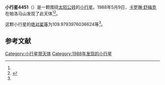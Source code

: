 {{Infobox planet
| bgcolour = #FFFFC0
| name = 4451 Grieve
| symbol = 
| image = 
| caption = 
| discovery = yes
| discovery_ref = 
| discoverer = [[卡罗琳·舒梅克|卡罗琳·舒梅克]]
| discovery_site = [[帕洛马山|帕洛马山]] 
| discovered = 1988年5月9日
| designations = yes
| mp_name = 
| named_after = 
| alt_names = 1988 JJ/ 1971 GF / 1980 VE1
| mp_category = [[越火小行星|越火小行星]]
| orbit_ref = <ref name="a">[http://ssd.jpl.nasa.gov/sbdb.cgi?sstr=4451 4451 Grieve] {{Wayback|url=http://ssd.jpl.nasa.gov/sbdb.cgi?sstr=4451 |date=20210717092150 }}，小行星數據庫瀏覽器（JPL Small-Body Database Browser）－[[美国国家航空航天局|美国国家航空航天局]]喷气推进实验室</ref>
| epoch = 2456400.5 (2013年4月18日更新)
| aphelion = {{convert|3.60745892700078|AU|km|3|abbr=on|lk=out}}
| perihelion = {{convert|1.599029488185665|AU|km|3|abbr=on}}
| semimajor = {{convert|2.603244207593222|AU|km|3|abbr=on}}
| eccentricity = 0.385755096
| period = 1534.160487 [[日|日]]<br />4.2[[儒略年|儒略年]]
| avg_speed = 
| inclination = 27.75901966841876
| asc_node = 219.5431300006442
| mean_anomaly = 
| arg_peri = 109.9793976036624
| satellites = 
| physical_characteristics = yes
| dimensions = 
| mass = 
| density = 
| surface_grav = 
| escape_velocity = 
| sidereal_day = 
| axial_tilt = 
| pole_ecliptic_lat = 
| pole_ecliptic_lon = 
| albedo = 
| temperatures= 
| temp_name1 = 
| mean_temp_1 = 
| max_temp_1 = 
| temp_name2 = 
| max_temp_2 = 
| spectral_type = 
| abs_magnitude = 109.9793976036624
}}

'''小行星4451'''（{{lang-en|4451 Grieve}}）是一颗围绕[[太阳|太阳]][[公转|公转]]的[[小行星|小行星]]。1988年5月9日，[[卡罗琳·舒梅克|卡罗琳·舒梅克]]在帕洛马山发现了此天体<ref name="a" /><ref>{{cite news|title=小行星列表|url=http://cfa-www.harvard.edu/iau/lists/NumberedMPs.txt|accessdate=2013-07-08|newspaper=哈佛大学|archive-date=2008-05-17|archive-url=https://web.archive.org/web/20080517010638/http://cfa-www.harvard.edu/iau/lists/NumberedMPs.txt|dead-url=no}}</ref>。

这颗小行星的[[绝对星等|绝对星等]]为109.9793976036624等<ref name="a" />。

==参考文献==
{{reflist}}
{{Minor Planet Number|[[小行星4450|小行星4450]]|[[小行星4452|小行星4452]]}}

{{小天体}}

[[Category:小行星带天体|Category:小行星带天体]]
[[Category:1988年发现的小行星|Category:1988年发现的小行星]]

{{asteroid-stub}}